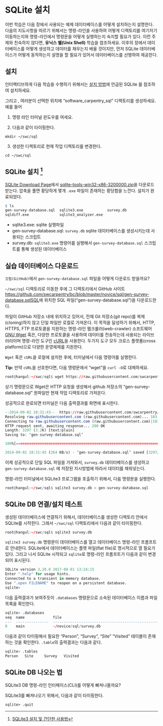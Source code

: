 
# SQLite 설치 {#database-sqlite}


이번 학습은 다음 장에서 사용되는 예제 데이터베이스를 어떻게 설치하는지 설명한다.
다음의 지도사항을 따르기 위해서는 명령-라인을 사용하여 어떻게 디렉토리를 여기저기 이동하는지와 명령-라인에서 명령문을 어떻게 실행하는지 숙지할 필요가 있다.
이런 주제와 친숙하지 않다면, **유닉스 쉘(Unix Shell)** 학습을 참조하세요.
이후의 장에서 데이터베이스를 어떻게 생성하고 데이터를 채우는지 배울 것이지만, 먼저 SQLite 데이터베이스가 어떻게 동작하는지 설명을 할 필요가 있어서
데이터베이스를 선행하여 제공한다.


## 설치 {#sqlite-install}


인터랙티브하게 다음 학습을 수행하기 위해서는 [설치 방법](http://software-carpentry.org/v5/setup.html)에 언급된 SQLite 를 참조하여 설치하세요.

그리고 , 여러분이 선택한 위치에 "software_carpentry_sql" 디렉토리를 생성하세요.예를 들어


1) 명령 라인 터미널 윈도우를 여세요.

2) 다음과 같이 타이핑한다.

```
mkdir ~/swc/sql
```

3) 생성한 디렉토리로 현재 작업 디렉토리를 변경한다.

```
cd ~/swc/sql
```

## SQLite 설치 [^install-sqlite3] {#install-sqlite}

[^install-sqlite3]: [SQLite3 설치 및 간단한 사용법](http://blog.simplism.kr/?p=2329)

[SQLite Download Page](http://sqlite.org/download.html)에서 [sqlite-tools-win32-x86-3200000.zip](http://sqlite.org/2017/sqlite-tools-win32-x86-3200000.zip)을 다운로드 받는다.
압축을 풀면 황당하게 몇개 `.exe` 파일이 존재하는 황당함을 느낀다. 설치가 완료되었다.

``` r
$ ls
gen-survey-database.sql  sqlite3.exe           survey.db
sqldiff.exe              sqlite3_analyzer.exe
```

- sqlite3.exe: sqlite 실행파일
- gen-survey-database.sql: `survey.db` sqlite 데이터베이스를 생성시키는데 사용되는 스크립트
- survey.db: `sqlite3.exe` 명령어를 실행해서 `gen-survey-database.sql` 스크립트를 통해 생성된 데이터베이스


## 실습 데이터베이스 다운로드 {#download-database}

`깃헙(GitHub)`에서 `gen-survey-database.sql` 파일을 어떻게 다운로드 받을까요?

`~/swc/sql` 디렉토리로 이동한 후에 그 디렉토리에서 
GitHub 사이트 [https://github.com/swcarpentry/bc/blob/master/novice/sql/gen-survey-database.sqlSQL](https://github.com/swcarpentry/bc/blob/master/novice/sql/gen-survey-database.sqlSQL)에 
위치한 SQL 파일("gen-survey-database.sql")을 다운로드한다.

파일이 GitHub 저장소 내에 위치하고 있어서, 전체 Git 저장소(git repo)를 복제(cloning)하지 않고 단일 파일만 로컬로 가져온다. 
이 목적을 달성하기 위해서,
HTTP, HTTPS, FTP 프로토콜을 지원하는 명령-라인 웹크롤러(web-crawler) 소프트웨어 [GNU Wget](http://en.wikipedia.org/wiki/Wget) 혹은, 
다양한 프로토콜을 사용하여 데이터를 전송하는데 사용되는 라이브러리이며 명령-라인 도구인 [cURL](http://en.wikipedia.org/wiki/CURL)을 사용한다.
두가지 도구 모두 크로스 플랫폼(cross platform)으로 다양한 운영체제를 지원한다.

`Wget` 혹은 `cURL`을 로컬에 설치한 후에, 터미널에서 다음 명령어를 실행한다.

**Tip:** 만약 `cURL`을 선호한다면, 다음 명령문에서 "wget"을 `curl -O`로 대체하세요.

``` r
root@hangul:~/swc/sql$ wget https://raw.githubusercontent.com/swcarpentry/bc/master/novice/sql/gen-survey-database.sql
```

상기 명령문으로 Wget은 HTTP 요청을 생성해서 github 저장소의 "gen-survey-database.sql" 원파일만 현재 작업 디렉토리로 가져온다.

성공적으로 완료되면 터미널은 다음 출력결과를 화면에 표시한다.

``` r
--2014-09-02 18:31:43--  https://raw.githubusercontent.com/swcarpentry/bc/master/novice/sql/gen-survey-database.sql
Resolving raw.githubusercontent.com (raw.githubusercontent.com)... 103.245.222.133
Connecting to raw.githubusercontent.com (raw.githubusercontent.com)|103.245.222.133|:443... connected.
HTTP request sent, awaiting response... 200 OK
Length: 3297 (3.2K) [text/plain]
Saving to: ‘gen-survey-database.sql’

100%[=========================================================================================================================&gt;] 3,297       --.-K/s   in 0.01s   

2014-09-02 18:31:45 (264 KB/s) - ‘gen-survey-database.sql’ saved [3297/3297]
```

이제 성공적으로 단일 SQL 파일을 가져와서, 
`survey.db` 데이터베이스를 생성하고 
`gen-survey-database.sql` 에 저장된 지시방법에 따라서 데이터를 채워넣는다.

명령-라인 터미널에서 SQLite3 프로그램을 호출하기 위해서, 다음 명령문을 실행한다.

``` r
root@hangul:~/swc/sql$ sqlite3 survey.db < gen-survey-database.sql
```

## SQLite DB 연결/설치 테스트 {#connect-sqlite}

생성된 데이터베이스에 연결하기 위해서, 
데이터베이스를 생성한 디렉토리 안에서 SQLite를 시작한다. 
그래서 `~/swc/sql` 디렉토리에서 다음과 같이 타이핑한다.

``` r
root@hangul:~/swc/sql$ sqlite3 survey.db
```

`sqlite3 survey.db` 명령문이 데이터베이스를 열고 데이터베이스 명령-라인 프롬프트로 안내한다. 
SQLite에서 데이터베이스는 플랫 파일(flat file)로 명시적으로 열 필요가 있다. 
그리고 나서 SQLite 시작되고 `sqlite`로 명령-라인 프롬프트가 다음과 같이 변경되어 표시된다.


``` r
SQLite version 3.20.0 2017-08-01 13:24:15
Enter ".help" for usage hints.
Connected to a transient in-memory database.
Use ".open FILENAME" to reopen on a persistent database.
sqlite>  
```

다음 출력결과가 보여주듯이 `.databases` 명령문으로 소속된 데이터베이스 이름과 파일 목록을 확인한다.

``` r
sqlite> .databases
seq  name             file                                                      
---  ---------------  ----------------------------------------------------------
0    main             ~/novice/sql/survey.db
```

다음과 같이 타이핑해서 필요한 "Person", "Survey", "Site" "Visited" 테이블이 존재하는 것을 확인한다.
`.table`의 출력결과는 다음과 같다.

``` r
sqlite> .tables
Person   Site     Survey   Visited
```



## SQLite DB 나오는 법 {#sqlite-escape}

SQLite3 DB 명령-라인 인터페이스(CLI)를 어떻게 빠져나올까요?

SQLite3를 빠져나오기 위해서, 다음과 같이 타이핑한다.

```
sqlite> .quit
```


